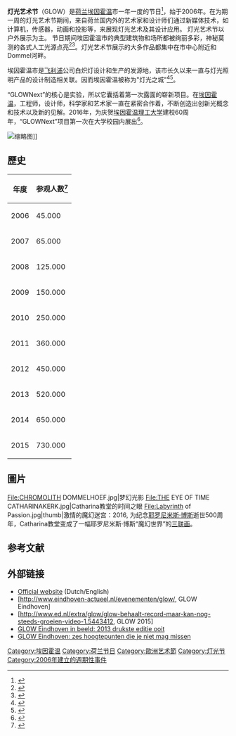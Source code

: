{{refimprove|time=2015-11-17T02:57:03+00:00}}

'''灯光艺术节'''（GLOW）是[[荷兰|荷兰]][[埃因霍温|埃因霍温]]市一年一度的节日<ref name="GLOW">{{cite web |url=http://www.gloweindhoven.nl/en/welcome |title=Glow Festival |publisher=Stichting GLOW |date=2006-11-24 |accessdate=2015-11-17 |archive-url=https://web.archive.org/web/20151118065843/http://www.gloweindhoven.nl/en/welcome |archive-date=2015-11-18 |dead-url=yes }}</ref>，始于2006年。在为期一周的灯光艺术节期间，来自荷兰国内外的艺术家和设计师们通过新媒体技术，如计算机，传感器，动画和投影等，来展现灯光艺术及其设计应用。 灯光艺术节以户外展示为主。 节日期间埃因霍温市的典型建筑物和场所都被绚丽多彩，神秘莫测的各式人工光源点亮<ref name="GLOW">{{cite web |url=http://www.gloweindhoven.nl/en/welcome |title=Glow Festival |publisher=Stichting GLOW |date=2006-11-24 |accessdate=2015-11-17 |archive-url=https://web.archive.org/web/20151118065843/http://www.gloweindhoven.nl/en/welcome |archive-date=2015-11-18 |dead-url=yes }}</ref><ref name="GLOW-MOT">{{cite web |url=http://www.mottimes.com/cht/article_detail.php?serial=408&type=1 |title=光在城市跳舞，GLOW灯光艺术展 |publisher=MOT TIMES 明日誌 |date=2012-12-24 |accessdate=2015-11-17 |archive-date=2020-11-24 |archive-url=https://web.archive.org/web/20201124055326/http://www.mottimes.com/cht/article_detail.php?serial=408&type=1 |dead-url=no }}</ref>。灯光艺术节展示的大多作品都集中在市中心附近和Dommel河畔。

埃因霍温市是[[飞利浦|飞利浦]]公司白炽灯设计和生产的发源地，该市长久以来一直与灯光照明产品的设计制造相关联。因而埃因霍温被称为"灯光之城"<ref name="GLOW-EHV">{{cite web |url=http://www.eindhoven-actueel.nl/evenementen/glow |title=Eindhoven-Light |publisher=EINDHOVEN-ACTUEEL--TONNAER MEDIA |date=2015-11-17 |accessdate=2015-11-17 |archive-date=2020-12-01 |archive-url=https://web.archive.org/web/20201201183517/https://www.eindhoven-actueel.nl/evenementen/glow/ |dead-url=no }}</ref><ref name="GLOW-TW">{{cite web |url=http://twtiasnimbas5037.pixnet.net/blog/post/307405643-eindhoven-glow-%E7%87%88%E5%85%89%E8%97%9D%E8%A1%93%E7%AF%80 |title=Eindhoven GLOW |publisher=PIXNET |date=2013-11-20 |accessdate=2015-11-17 |archive-date=2016-03-05 |archive-url=https://web.archive.org/web/20160305013328/http://twtiasnimbas5037.pixnet.net/blog/post/307405643-eindhoven-glow-%E7%87%88%E5%85%89%E8%97%9D%E8%A1%93%E7%AF%80 |dead-url=no }}</ref>。

“GLOWNext”的核心是实验，所以它囊括着第一次露面的崭新项目。在[[埃因霍温|埃因霍温]]，工程师，设计师，科学家和艺术家一直在紧密合作着，不断创造出创新光概念和技术以及新的见解。2016年，为庆贺[[埃因霍温理工大学|埃因霍温理工大学]]建校60周年，“GLOWNext”项目第一次在大学校园内展出<ref name="GLOW">{{cite web |url=http://www.gloweindhoven.nl/en/welcome |title=Glow Festival |publisher=Stichting GLOW |date=2006-11-24 |accessdate=2015-11-17 |archive-url=https://web.archive.org/web/20151118065843/http://www.gloweindhoven.nl/en/welcome |archive-date=2015-11-18 |dead-url=yes }}</ref>。

[[File:LUMINARIE_DE_CAGNA.jpg|缩略图]]]]

==歷史==
{| class="wikitable"
! 年度 || 参观人数<ref name="HIS">{{cite web |url=http://www.gloweindhoven.nl/nl/glow-projecten/historie/glow-archief/ |title=Glow History |publisher=Stichting GLOW |date=2015-11-16 |accessdate=2015-11-16 |archive-url=https://web.archive.org/web/20151117230915/http://www.gloweindhoven.nl/nl/glow-projecten/historie/glow-archief |archive-date=2015-11-17 |dead-url=yes }}</ref> 
|-
| 2006
| 45.000
|-
| 2007
| 65.000
|-
| 2008
| 125.000
|-
| 2009
| 150.000
|-
| 2010
| 250.000
|-
| 2011
| 360.000
|-
| 2012
| 450.000
|-
| 2013
| 520.000
|-
| 2014
| 650.000
|-
| 2015
| 730.000
|}

==圖片==
<gallery widths="180" heights="180">
File:CHROMOLITH DOMMELHOEF.jpg|梦幻光影
File:THE EYE OF TIME CATHARINAKERK.jpg|Catharina教堂的时间之眼
File:Labyrinth of Passion.jpg|thumb|激情的魔幻迷宫：2016, 为纪念[[耶罗尼米斯·博斯|耶罗尼米斯·博斯]]逝世500周年，Catharina教堂变成了一幅耶罗尼米斯·博斯“魔幻世界”的[[三联画|三联画]]。
</gallery>

== 参考文献 ==
{{Reflist|colwidth=70em}}

== 外部链接 ==
* [http://www.gloweindhoven.nl Official website] {{Wayback|url=http://www.gloweindhoven.nl/ |date=20120517042435 }} (Dutch/English)
* [http://www.eindhoven-actueel.nl/evenementen/glow/, GLOW Eindhoven]
* [http://www.ed.nl/extra/glow/glow-behaalt-record-maar-kan-nog-steeds-groeien-video-1.5443412, GLOW 2015]
* [http://www.nieuws.nl/algemeen/20131117/Drukste-GLOW-Eindhoven-in-beeld GLOW Eindhoven in beeld: 2013 drukste editie ooit ] {{Wayback|url=http://www.nieuws.nl/algemeen/20131117/Drukste-GLOW-Eindhoven-in-beeld |date=20131202222321 }}
* [http://www.omroepbrabant.nl/?news/2020981013/GLOW+Eindhoven+zes+hoogtepunten+die+je+niet+mag+missen.aspx GLOW Eindhoven: zes hoogtepunten die je niet mag missen] {{Wayback|url=http://www.omroepbrabant.nl/?news%2F2020981013%2FGLOW+Eindhoven+zes+hoogtepunten+die+je+niet+mag+missen.aspx |date=20170313014858 }}

[[Category:埃因霍温|Category:埃因霍温]]
[[Category:荷兰节日|Category:荷兰节日]]
[[Category:歐洲艺术節|Category:歐洲艺术節]]
[[Category:灯光节|Category:灯光节]]
[[Category:2006年建立的週期性事件|Category:2006年建立的週期性事件]]